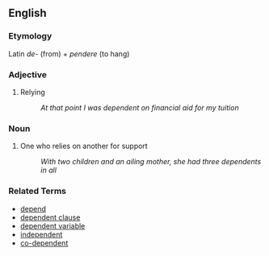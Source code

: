 == English ==

=== Etymology ===

Latin ''de-'' (from) + ''pendere'' (to hang)

=== Adjective ===

# Relying
#: ''At that point I was dependent on financial aid for my tuition''

=== Noun ===

# One who relies on another for support
#: ''With two children and an ailing mother, she had three dependents in all''

=== Related Terms ===

*[[depend]]
*[[dependent clause]]
*[[dependent variable]]
*[[independent]]
*[[co-dependent]]